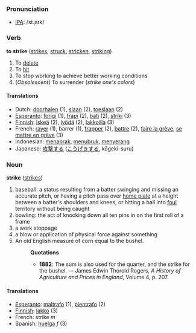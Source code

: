 === Pronunciation ===
*[[w:IPA|IPA]]: /stɻaɪk/

=== Verb ===
'''to strike''' ([[strikes]], [[struck]], [[stricken]], [[striking]])

# To [[delete]]
# To [[hit]]
# To stop working to achieve better working conditions
# (''Obsolescent'') To surrender (''strike one's colors'')

==== Translations ====
*Dutch: [[doorhalen]] (1), [[slaan]] (2), [[toeslaan]] (2)
*[[Esperanto]]: [[forigi]] (1), [[frapi]] (2), [[bati]] (2), [[striki]] (3)
*[[Finnish]]: [[iskeä]] (2), [[lyödä]] (2), [[lakkoilla]] (3)
*French: [[rayer]] (1), barrer (1), [[frapper]] (2), [[battre]] (2), [[faire la grève]], [[se mettre en grève]] (3)
*Indonesian: [[tabrak|menabrak]], [[tubruk|menubruk]], [[serang|menyerang]]
*Japanese: [[攻撃]]する ([[こうげき]]する, kōgeki-suru)

=== Noun ===
'''strike''' ([[strikes]])

# baseball: a status resulting from a batter swinging and missing an accurate pitch, or having a pitch pass over [[home plate]] at a height between a batter's shoulders and knees, or hitting a ball into [[foul]] territory without being caught
# bowling: the act of knocking down all ten pins in on the first roll of a frame
# a work stoppage
# a blow or application of physical force against something
# An old English measure of corn equal to the bushel.
#:'''Quotations'''
#:*'''1882''': The sum is also used for the quarter, and the strike for the bushel. &mdash; James Edwin Thorold Rogers, ''A History of Agriculture and Prices in England'', Volume 4, p. 207.
==== Translations ====
*[[Esperanto]]: [[maltrafo]] (1), [[plentrafo]] (2)
*[[Finnish]]: [[lakko]] (3)
*French: strike ''m''
*Spanish: [[huelga]] ''f'' (3)